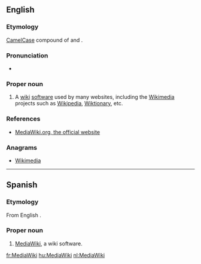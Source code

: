 ==English==
{{wikipedia}}

===Etymology===
[[CamelCase]] compound of {{en-term|media}} and {{en-term|wiki}}.

===Pronunciation===
* {{IPA|ˈmiːdiəˌwɪki}}

===Proper noun===
{{en-proper noun}}

# {{Wiktionary and WMF jargon}} A [[wiki]] [[software]] used by many websites, including the [[Wikimedia]] projects such as [[Wikipedia]], [[w:Wiktionary|Wiktionary]], etc.

===References===
* [http://www.mediawiki.org/ MediaWiki.org, the official website]

===Anagrams===
* [[Wikimedia#English|Wikimedia]]

----

==Spanish==
{{wikipedia|lang=es}}

===Etymology===
From English {{en-term|MediaWiki}}.

===Proper noun===
{{es-proper noun|m}}

# {{Wiktionary and WMF jargon|lang=es}} [[#English|MediaWiki]], a wiki software.

[[fr:MediaWiki]]
[[hu:MediaWiki]]
[[nl:MediaWiki]]
